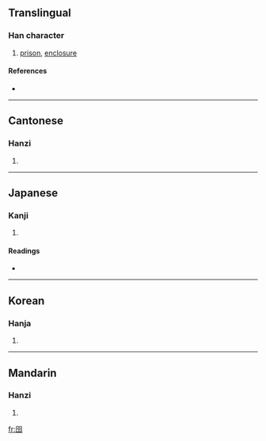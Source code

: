 {{see|囹}}
==Translingual==

===Han character===
{{Han char|rn=31|rad=囗|as=05|sn=8|four=6030<sub>7</sub>|canj=田人戈戈 (WOII)}}

# [[prison]], [[enclosure]]

====References====
* {{Han ref|kx=0218.020|dkj=04744|dj=0445.220|hdz=10717.110|uh=56F9|ud=22265|bh=CBF1|bd=52209}}

----

==Cantonese==

===Hanzi===
{{yue-hanzi|jyut=|y=ling4}}

# {{defn|Cantonese}}

----

==Japanese==

===Kanji===
{{ja-kanji|grade=|rs=囗05}}

# {{defn|Japanese}}

====Readings====
* {{ja-readings|on=[[れい]] (rei)|kun=}}

----

==Korean==

===Hanja===
{{ko-hanja|hangeul=령|rv=ryeong|mr=ryŏng}}

# {{defn|Korean}}

----

==Mandarin==

===Hanzi===
{{cmn-hanzi|pin=[[líng]] ([[ling2]])|wg=ling<sup>2</sup>}}

# {{defn|Mandarin}}

[[fr:囹]]